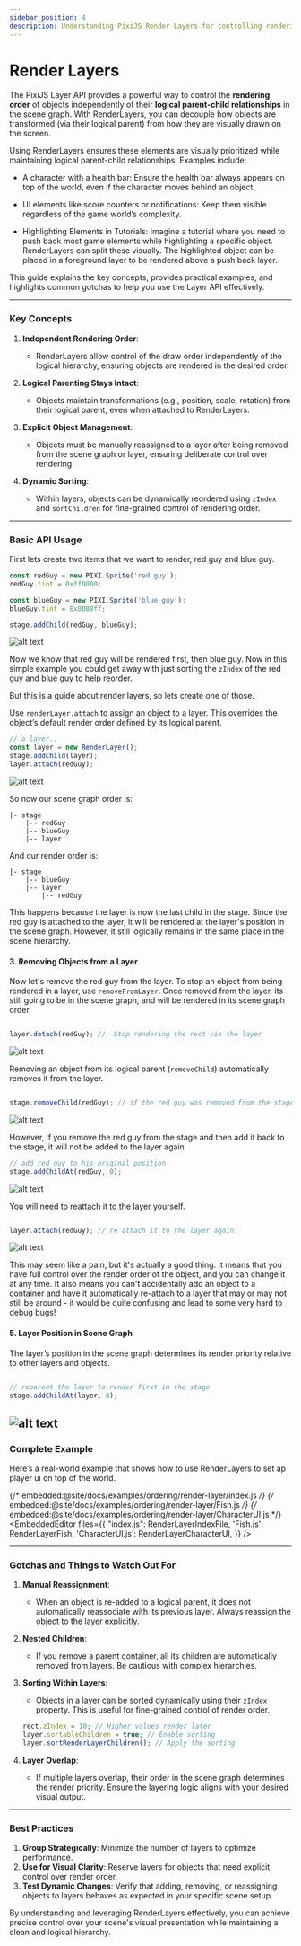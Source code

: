 ```yaml
---
sidebar_position: 4
description: Understanding PixiJS Render Layers for controlling rendering order independently of logical hierarchy.
---
```



# Render Layers

The PixiJS Layer API provides a powerful way to control the **rendering order** of objects independently of their **logical parent-child relationships** in the scene graph. With RenderLayers, you can decouple how objects are transformed (via their logical parent) from how they are visually drawn on the screen.

Using RenderLayers ensures these elements are visually prioritized while maintaining logical parent-child relationships. Examples include:

- A character with a health bar: Ensure the health bar always appears on top of the world, even if the character moves behind an object.

- UI elements like score counters or notifications: Keep them visible regardless of the game world’s complexity.

- Highlighting Elements in Tutorials: Imagine a tutorial where you need to push back most game elements while highlighting a specific object. RenderLayers can split these visually. The highlighted object can be placed in a foreground layer to be rendered above a push back layer.

This guide explains the key concepts, provides practical examples, and highlights common gotchas to help you use the Layer API effectively.

---

### **Key Concepts**


1. **Independent Rendering Order**:

   - RenderLayers allow control of the draw order independently of the logical hierarchy, ensuring objects are rendered in the desired order.

2. **Logical Parenting Stays Intact**:

   - Objects maintain transformations (e.g., position, scale, rotation) from their logical parent, even when attached to RenderLayers.

3. **Explicit Object Management**:

   - Objects must be manually reassigned to a layer after being removed from the scene graph or layer, ensuring deliberate control over rendering.

4. **Dynamic Sorting**:

   - Within layers, objects can be dynamically reordered using `zIndex` and `sortChildren` for fine-grained control of rendering order.



---

### **Basic API Usage**

First lets create two items that we want to render, red guy and blue guy.

```typescript
const redGuy = new PIXI.Sprite('red guy');
redGuy.tint = 0xff0000;

const blueGuy = new PIXI.Sprite('blue guy');
blueGuy.tint = 0x0000ff;

stage.addChild(redGuy, blueGuy);
```

![alt text](render-layers/image-1.png)

Now we know that red guy will be rendered first, then blue guy. Now in this simple example you could get away with just sorting the `zIndex` of the red guy and blue guy to help reorder.

But this is a guide about render layers, so lets create one of those.

Use `renderLayer.attach` to assign an object to a layer. This overrides the object’s default render order defined by its logical parent.


```typescript
// a layer..
const layer = new RenderLayer();
stage.addChild(layer);
layer.attach(redGuy);
```
![alt text](render-layers/image-2.png)

So now our scene graph order is:

```
|- stage
    |-- redGuy
    |-- blueGuy
    |-- layer
```
And our render order is:

```
|- stage
    |-- blueGuy
    |-- layer
        |-- redGuy

```

This happens because the layer is now the last child in the stage. Since the red guy is attached to the layer, it will be rendered at the layer's position in the scene graph. However, it still logically remains in the same place in the scene hierarchy.

#### **3. Removing Objects from a Layer**

Now let's remove the red guy from the layer. To stop an object from being rendered in a layer, use `removeFromLayer`. Once removed from the layer, its still going to be in the scene graph, and will be rendered in its scene graph order.

```typescript

layer.detach(redGuy); //  Stop rendering the rect via the layer

```

![alt text](render-layers/image-1.png)


Removing an object from its logical parent (`removeChild`) automatically removes it from the layer.



```typescript

stage.removeChild(redGuy); // if the red guy was removed from the stage, it will also be removed from the layer

```
![alt text](render-layers/image-3.png)


However, if you remove the red guy from the stage and then add it back to the stage, it will not be added to the layer again.

```typescript
// add red guy to his original position
stage.addChildAt(redGuy, 0);

```
![alt text](render-layers/image-1.png)

You will need to reattach it to the layer yourself.

```typescript

layer.attach(redGuy); // re attach it to the layer again!

```
![alt text](render-layers/image-2.png)

This may seem like a pain, but it's actually a good thing. It means that you have full control over the render order of the object, and you can change it at any time. It also means you can't accidentally add an object to a container and have it automatically re-attach to a layer that may or may not still be around - it would be quite confusing and lead to some very hard to debug bugs!

#### **5. Layer Position in Scene Graph**

The layer’s position in the scene graph determines its render priority relative to other layers and objects.

```typescript

// reparent the layer to render first in the stage
stage.addChildAt(layer, 0);

```
![alt text](render-layers/image-1.png)
---

### **Complete Example**

Here’s a real-world example that shows how to use RenderLayers to set ap player ui on top of the world.

{/* embedded:@site/docs/examples/ordering/render-layer/index.js */}
{/* embedded:@site/docs/examples/ordering/render-layer/Fish.js */}
{/* embedded:@site/docs/examples/ordering/render-layer/CharacterUI.js */}
<EmbeddedEditor files={{
    "index.js": RenderLayerIndexFile,
    'Fish.js': RenderLayerFish,
    'CharacterUI.js': RenderLayerCharacterUI,
}} />
<br/>

---

### **Gotchas and Things to Watch Out For**

1. **Manual Reassignment**:
   - When an object is re-added to a logical parent, it does not automatically reassociate with its previous layer. Always reassign the object to the layer explicitly.

2. **Nested Children**:
   - If you remove a parent container, all its children are automatically removed from layers. Be cautious with complex hierarchies.

3. **Sorting Within Layers**:
   - Objects in a layer can be sorted dynamically using their `zIndex` property. This is useful for fine-grained control of render order.

   ```javascript
   rect.zIndex = 10; // Higher values render later
   layer.sortableChildren = true; // Enable sorting
   layer.sortRenderLayerChildren(); // Apply the sorting
   ```

4. **Layer Overlap**:
   - If multiple layers overlap, their order in the scene graph determines the render priority. Ensure the layering logic aligns with your desired visual output.

---

### **Best Practices**

1. **Group Strategically**: Minimize the number of layers to optimize performance.
2. **Use for Visual Clarity**: Reserve layers for objects that need explicit control over render order.
3. **Test Dynamic Changes**: Verify that adding, removing, or reassigning objects to layers behaves as expected in your specific scene setup.

By understanding and leveraging RenderLayers effectively, you can achieve precise control over your scene's visual presentation while maintaining a clean and logical hierarchy.

